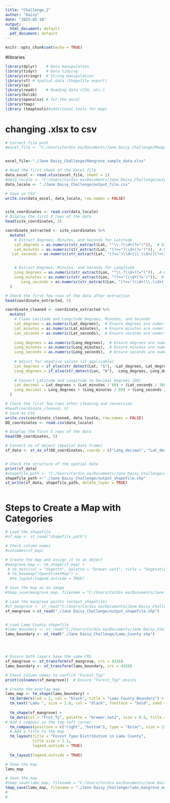 ```yaml
---
title: "Challenge_2"
author: "Daisy"
date: "2025-02-18"
output:
  html_document: default
  pdf_document: default
---
```


```r
knitr::opts_chunk$set(echo = TRUE)
```


#libraries
```r
library(dplyr)    # Data manipulation
library(tidyr)    # Data tidying
library(stringr)  # String manipulation
library(sf) # Spatial data (Shapefile export)
library(sp) 
library(readr)    # Reading data (CSV, etc.)
library(bslib)
library(openxlsx) # for the excel
library(tmap)
library (tmaptools)#additional tools for maps
```

# changing .xlsx to csv 
```r
# Correct file path
#excel_file <- "C:/Users/Cordio ea/Documents/Jane Daisy_Challenge/Mangrove_sample_data.xlsx"


excel_file<-"./Jane Daisy_Challenge/Mangrove_sample_data.xlsx"

# Read the first sheet of the Excel file
data_excel <- read.xlsx(excel_file, sheet = 1)
#data_locale <- "C:/Users/Cordio ea/Documents/Jane Daisy_Challenge/output_file.csv"
data_locale <- "./Jane Daisy_Challenge/output_file.csv"

# Save as CSV
write.csv(data_excel, data_locale, row.names = FALSE)


site_coordinates <- read.csv(data_locale)
# Display the first 5 rows of the data
head(site_coordinates, 5)
```

```r

coordinate_extracted <- site_coordinates %>%
  mutate(
    # Extract Degrees, Minutes, and Seconds for Latitude
    Lat_degrees = as.numeric(str_extract(Lat, "^\\-?\\d+(?=°)")),  # Extract degrees (allow for negative)
    Lat_minutes = as.numeric(str_extract(Lat, "(?<=°)\\d+(?=')")),  # Extract minutes (after degree symbol)
   Lat_seconds = as.numeric(str_extract(Lat, "(?<=')\\d+(\\.\\d+)?(?=\")")),  # Extract seconds with decimal (after minutes)


    # Extract Degrees, Minutes, and Seconds for Longitude
    Long_degrees = as.numeric(str_extract(Lon, "^\\-?\\d+(?=°)")),  # Extract degrees (allow for negative)
    Long_minutes = as.numeric(str_extract(Lon, "(?<=°)\\d+(?=')")),  # Extract minutes (after degree symbol)
       Long_seconds = as.numeric(str_extract(Lon, "(?<=')\\d+(\\.\\d+)?(?=\")"))  # Extract seconds with decimal (after minutes)
  )

# Check the first few rows of the data after extraction
head(coordinate_extracted, 5)

```

```r
coordinate_cleaned <- coordinate_extracted %>%
  mutate(
    # Clean Latitude and Longitude Degrees, Minutes, and Seconds
    Lat_degrees = as.numeric(Lat_degrees),  # Ensure degrees are numeric
    Lat_minutes = as.numeric(Lat_minutes),  # Ensure minutes are numeric
    Lat_seconds = as.numeric(Lat_seconds),  # Ensure seconds are numeric
    
    Long_degrees = as.numeric(Long_degrees),  # Ensure degrees are numeric
    Long_minutes = as.numeric(Long_minutes),  # Ensure minutes are numeric
    Long_seconds = as.numeric(Long_seconds),  # Ensure seconds are numeric
    
    # Adjust for negative values (if applicable)
    Lat_degrees = if_else(str_detect(Lat, "S"), -Lat_degrees, Lat_degrees),  # Handle Southern Hemisphere
    Long_degrees = if_else(str_detect(Lon, "W"), -Long_degrees, Long_degrees),  # Handle Western Hemisphere
    
    # Convert Latitude and Longitude to Decimal Degrees (DD)
    Lat_decimal = Lat_degrees + (Lat_minutes / 60) + (Lat_seconds / 3600),
    Long_decimal = Long_degrees + (Long_minutes / 60) + (Long_seconds / 3600)
  )

# Check the first few rows after cleaning and conversion
#head(coordinate_cleaned, 5)
# Save as CSV
write.csv(coordinate_cleaned, data_locale, row.names = FALSE)
DD_coordinates <- read.csv(data_locale)

# Display the first 5 rows of the data
head(DD_coordinates, 5)
```



```r
# Convert to sf object (Spatial Data Frame)
sf_data <- st_as_sf(DD_coordinates, coords = c("Long_decimal", "Lat_decimal"), crs = 4326)


# Check the structure of the spatial data
print(sf_data)
#shapefile_path <- "C:/Users/Cordio ea/Documents/Jane Daisy_Challenge/output_shapefile.shp"
shapefile_path <-"./Jane Daisy_Challenge/output_shapefile.shp"
st_write(sf_data, shapefile_path, delete_layer = TRUE)



```
# Steps to Create a Map with Categories
```r

# Load the shapefile
#sf_map <- st_read("shapefile_path")

# Check column names
#colnames(sf_map)

# Create the map and assign it to an object
#mangrove_map <- tm_shape(sf_map) + 
 # tm_dots(col = "Vegettn", palette = "brewer.set1", title = "Vegetation Type") + 
 # tm_basemap("OpenStreetMap") + 
  #tm_layout(legend.outside = TRUE)

# Save the map as an image
#tmap_save(mangrove_map, filename = "C:/Users/Cordio ea/Documents/Jane Daisy_Challenge/mangrove_map.png")


```

```r

# Load the mangrove points (output_shapefile)
#sf_mangrove <- st_read("C:/Users/Cordio ea/Documents/Jane Daisy_Challenge/output_shapefile.shp")
sf_mangrove <-st_read("./Jane Daisy_Challenge/output_shapefile.shp")


# Load Lamu County shapefile
#lamu_boundary <- st_read("C:/Users/Cordio ea/Documents/Jane Daisy_Challenge/Lamu_County.shp")
lamu_boundary <- st_read("./Jane Daisy_Challenge/Lamu_County.shp")




# Ensure both layers have the same CRS
sf_mangrove <- st_transform(sf_mangrove, crs = 4326)
lamu_boundary <- st_transform(lamu_boundary, crs = 4326)

# Check column names to confirm "Forest_Typ"
print(colnames(sf_mangrove))  # Ensure "Forest_Typ" exists

# Create the overlay map
lamu_map <- tm_shape(lamu_boundary) + 
  tm_borders(lwd = 2, col = "black", title = "Lamu County Boundary") +  # Lamu County Outline
  tm_text("Lamu ", size = 1.0, col = "black", fontface = "bold", xmod = -0.15, ymod = -0.05) +        # Label the County Name
  
  tm_shape(sf_mangrove) + 
  tm_dots(col = "Frst_Ty", palette = "brewer.set1", size = 0.5, title = "Forest Type") +  # Forest Points
# Add a compass in the top-left corner
  tm_compass(position = c("right", "bottom"), type = "8star", size = 2) +
  # Add a title to the map
  tm_layout(title = "Forest Type Distribution in Lamu County", 
            title.size = 1.1,
            legend.outside = TRUE) 
  
  tm_layout(legend.outside = TRUE)

# Show the map
lamu_map

# Save the map
#tmap_save(lamu_map, filename = "C:/Users/Cordio ea/Documents/Jane Daisy_Challenge/lamu_mangrove_map.png")
tmap_save(lamu_map, filename = "./Jane Daisy_Challenge/lamu_mangrove_map.png")
#
#
```
